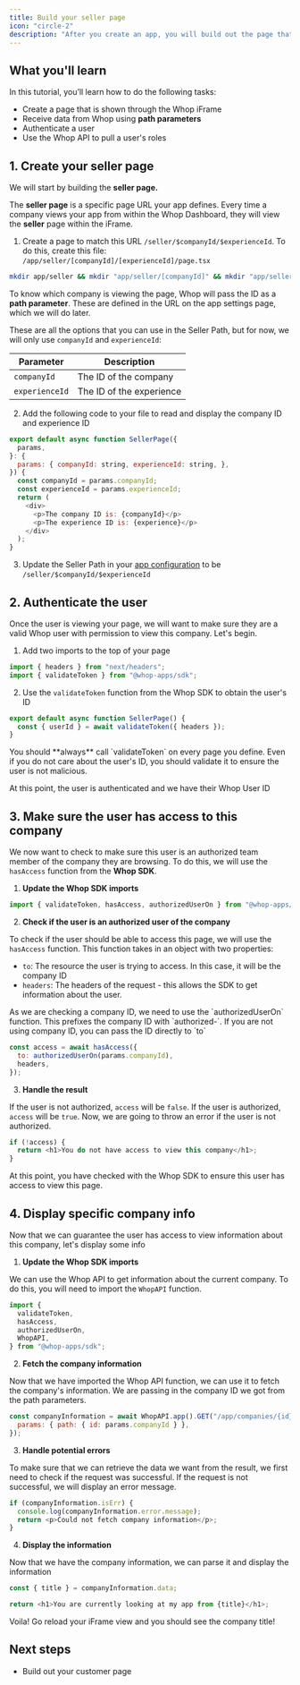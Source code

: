 ```yaml
---
title: Build your seller page
icon: "circle-2"
description: "After you create an app, you will build out the page that allows Whop Companies to interact with your app"
---
```


## What you'll learn

In this tutorial, you’ll learn how to do the following tasks:

- Create a page that is shown through the Whop iFrame
- Receive data from Whop using **path parameters**
- Authenticate a user
- Use the Whop API to pull a user's roles

## 1. Create your seller page

We will start by building the **seller page.**

The **seller page** is a specific page URL your app defines. Every time a company views your app from within the Whop Dashboard, they will view the **seller** page within the iFrame.

1. Create a page to match this URL `/seller/$companyId/$experienceId`. To do this, create this file: `/app/seller/[companyId]/[experienceId]/page.tsx`

```bash
mkdir app/seller && mkdir "app/seller/[companyId]" && mkdir "app/seller/[companyId]/[experienceId]" && touch "app/seller/[companyId]/[experienceId]/page.tsx"
```

To know which company is viewing the page, Whop will pass the ID as a **path parameter**. These are defined in the URL on the app settings page, which we will do later.

These are all the options that you can use in the Seller Path, but for now, we will only use `companyId` and `experienceId`:

| Parameter      | Description              |
| -------------- | ------------------------ |
| `companyId`    | The ID of the company    |
| `experienceId` | The ID of the experience |

2. Add the following code to your file to read and display the company ID and experience ID

```javascript
export default async function SellerPage({
  params,
}: {
  params: { companyId: string, experienceId: string, },
}) {
  const companyId = params.companyId;
  const experienceId = params.experienceId;
  return (
    <div>
      <p>The company ID is: {companyId}</p>
      <p>The experience ID is: {experience}</p>
    </div>
  );
}
```

3. Update the Seller Path in your [app configuration](https://whop.com/apps) to be `/seller/$companyId/$experienceId`

## 2. Authenticate the user

Once the user is viewing your page, we will want to make sure they are a valid Whop user with permission to view this company. Let's begin.

1. Add two imports to the top of your page

```javascript
import { headers } from "next/headers";
import { validateToken } from "@whop-apps/sdk";
```

2. Use the `validateToken` function from the Whop SDK to obtain the user's ID

```javascript
export default async function SellerPage() {
  const { userId } = await validateToken({ headers });
}
```

<Warning>
  You should **always** call `validateToken` on every page you define. Even if
  you do not care about the user's ID, you should validate it to ensure the user
  is not malicious.
</Warning>

At this point, the user is authenticated and we have their Whop User ID

## 3. Make sure the user has access to this company

We now want to check to make sure this user is an authorized team member of the company they are browsing. To do this, we will use the `hasAccess` function from the **Whop SDK**.

1. **Update the Whop SDK imports**

```javascript
import { validateToken, hasAccess, authorizedUserOn } from "@whop-apps/sdk";
```

2. **Check if the user is an authorized user of the company**

To check if the user should be able to access this page, we will use the `hasAccess` function. This function takes in an object with two properties:

- `to`: The resource the user is trying to access. In this case, it will be the company ID
- `headers`: The headers of the request - this allows the SDK to get information about the user.

<Note>
  As we are checking a company ID, we need to use the `authorizedUserOn`
  function. This prefixes the company ID with `authorized-`. If you are not
  using company ID, you can pass the ID directly to `to`
</Note>

```javascript
const access = await hasAccess({
  to: authorizedUserOn(params.companyId),
  headers,
});
```

3. **Handle the result**

If the user is not authorized, `access` will be `false`. If the user is authorized, `access` will be `true`. Now, we are going to throw an error if the user is not authorized.

```javascript
if (!access) {
  return <h1>You do not have access to view this company</h1>;
}
```

At this point, you have checked with the Whop SDK to ensure this user has access to view this page.

## 4. Display specific company info

Now that we can guarantee the user has access to view information about this company, let's display some info

1. **Update the Whop SDK imports**

We can use the Whop API to get information about the current company. To do this, you will need to import the `WhopAPI` function.

```javascript
import {
  validateToken,
  hasAccess,
  authorizedUserOn,
  WhopAPI,
} from "@whop-apps/sdk";
```

2. **Fetch the company information**

Now that we have imported the Whop API function, we can use it to fetch the company's information. We are passing in the company ID we got from the path parameters.

```javascript
const companyInformation = await WhopAPI.app().GET("/app/companies/{id}", {
  params: { path: { id: params.companyId } },
});
```

3. **Handle potential errors**

To make sure that we can retrieve the data we want from the result, we first need to check if the request was successful. If the request is not successful, we will display an error message.

```javascript
if (companyInformation.isErr) {
  console.log(companyInformation.error.message);
  return <p>Could not fetch company information</p>;
}
```

4. **Display the information**

Now that we have the company information, we can parse it and display the information

```javascript
const { title } = companyInformation.data;

return <h1>You are currently looking at my app from {title}</h1>;
```

Voila! Go reload your iFrame view and you should see the company title!

## Next steps

- Build out your customer page
